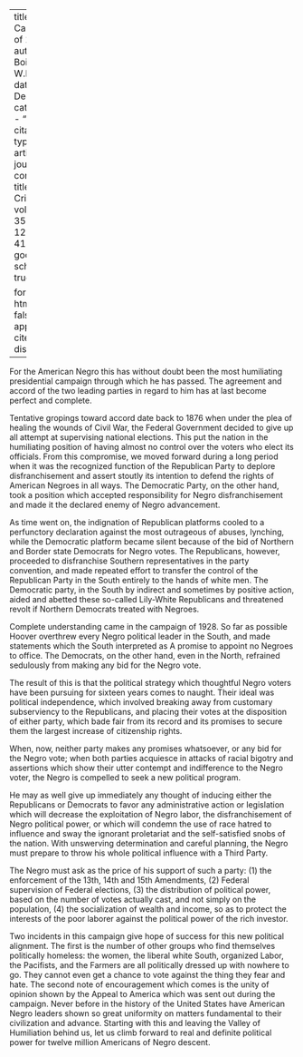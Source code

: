 
---
title: 'The Campaign of 1928'
author: Du Bois, W.E.B.
date: Dec. 1928
categories: 
  - ""
citation: 
  type: article-journal
  container-title: The Crisis
  volume: 35
  issue: 12
  page: 418
google-scholar: true

format:
  html:
    toc: false
    appendix-cite-as: display
---



For the American Negro this has without doubt been the most humiliating presidential campaign through which he has passed. The agreement and accord of the two leading parties in regard to him has at last become perfect and complete. 

Tentative gropings toward accord date back to 1876 when under the plea of healing the wounds of Civil War, the Federal Government decided to give up all attempt at supervising national elections. This put the nation in the humiliating position of having almost no control over the voters who elect its officials. From this compromise, we moved forward during a long period when it was the recognized function of the Republican Party to deplore disfranchisement and assert stoutly its intention to defend the rights of American Negroes in all ways. The Democratic Party, on the other hand, took a position which accepted responsibility for Negro disfranchisement and made it the declared enemy of Negro advancement. 

As time went on, the indignation of Republican platforms cooled to a perfunctory declaration against the most outrageous of abuses, lynching, while the Democratic platform became silent because of the bid of Northern and Border state Democrats for Negro votes. The Republicans, however, proceeded to disfranchise Southern representatives in the party convention, and made repeated effort to transfer the control of the Republican Party in the South entirely to the hands of white men. The Democratic party, in the South by indirect and sometimes by positive action, aided and abetted these so-called Lily-White Republicans and threatened revolt if Northern Democrats treated with Negroes. 

Complete understanding came in the campaign of 1928. So far as possible Hoover overthrew every Negro political leader in the South, and made statements which the South interpreted as A promise to appoint no Negroes to office. The Democrats, on the other hand, even in the North, refrained sedulously from making any bid for the Negro vote. 

The result of this is that the political strategy which thoughtful Negro voters have been pursuing for sixteen years comes to naught. Their ideal was political independence, which involved breaking away from customary subserviency to the Republicans, and placing their votes at the disposition of either party, which bade fair from its record and its promises to secure them the largest increase of citizenship rights. 

When, now, neither party makes any promises whatsoever, or any bid for the Negro vote; when both parties acquiesce in attacks of racial bigotry and assertions which show their utter contempt and indifference to the Negro voter, the Negro is compelled to seek a new political program. 

He may as well give up immediately any thought of inducing either the Republicans or Democrats to favor any administrative action or legislation which will decrease the exploitation of Negro labor, the disfranchisement of Negro political power, or which will condemn the use of race hatred to influence and sway the ignorant proletariat and the self-satisfied snobs of the nation. With unswerving determination and careful planning, the Negro must prepare to throw his whole political influence with a Third Party. 

The Negro must ask as the price of his support of such a party: (1) the enforcement of the 13th, 14th and 15th Amendments, (2) Federal supervision of Federal elections, (3) the distribution of political power, based on the number of votes actually cast, and not simply on the population, (4) the socialization of wealth and income, so as to protect the interests of the poor laborer against the political power of the rich investor. 

Two incidents in this campaign give hope of success for this new political alignment. The first is the number of other groups who find themselves politically homeless: the women, the liberal white South, organized Labor, the Pacifists, and the Farmers are all politically dressed up with nowhere to go. They cannot even get a chance to vote against the thing they fear and hate. The second note of encouragement which comes is the unity of opinion shown by the Appeal to America which was sent out during the campaign. Never before in the history of the United States have American Negro leaders shown so great uniformity on matters fundamental to their civilization and advance. Starting with this and leaving the Valley of Humiliation behind us, let us climb forward to real and definite political power for twelve million Americans of Negro descent. 

